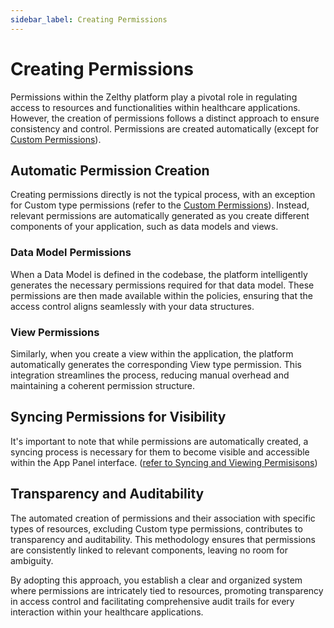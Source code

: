 ```yaml
---
sidebar_label: Creating Permissions
---
```


# Creating Permissions

Permissions within the Zelthy platform play a pivotal role in regulating access to resources and functionalities within healthcare applications. However, the creation of permissions follows a distinct approach to ensure consistency and control. Permissions are created automatically (except for [Custom Permissions](./custom-permissions)).

## Automatic Permission Creation

Creating permissions directly is not the typical process, with an exception for Custom type permissions (refer to the [Custom Permissions](./custom-permissions)). Instead, relevant permissions are automatically generated as you create different components of your application, such as data models and views.

### Data Model Permissions

When a Data Model is defined in the codebase, the platform intelligently generates the necessary permissions required for that data model. These permissions are then made available within the policies, ensuring that the access control aligns seamlessly with your data structures.

### View Permissions

Similarly, when you create a view within the application, the platform automatically generates the corresponding View type permission. This integration streamlines the process, reducing manual overhead and maintaining a coherent permission structure.

## Syncing Permissions for Visibility
It's important to note that while permissions are automatically created, a syncing process is necessary for them to become visible and accessible within the App Panel interface. ([refer to Syncing and Viewing Permisisons](./syncing-and-viewing-permissions))

## Transparency and Auditability

The automated creation of permissions and their association with specific types of resources, excluding Custom type permissions, contributes to transparency and auditability. This methodology ensures that permissions are consistently linked to relevant components, leaving no room for ambiguity.

By adopting this approach, you establish a clear and organized system where permissions are intricately tied to resources, promoting transparency in access control and facilitating comprehensive audit trails for every interaction within your healthcare applications.